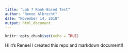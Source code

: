 ```yaml
---
title: "Lab 7 Rank-Based Test"
author: "Renee Albrecht"
date: "November 14, 2018"
output: html_document
---
```


```r
knitr::opts_chunk$set(echo = TRUE)
```

Hi it's Renee! I created this repo and markdown document!! 